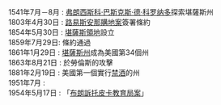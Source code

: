 ;1541年7月－8月 : [[弗朗西斯科·巴斯克斯·德·科罗纳多|弗朗西斯科·巴斯克斯·德·科罗纳多]]探索堪薩斯州
;1803年4月30日 : [[路易斯安那購地|路易斯安那購地案]]簽署條約
;1854年5月30日 : [[堪薩斯領地|堪薩斯領地]]設立
;1859年7月29日: {{le|懷恩多特憲法|Wyandotte Constitution|憲法}}條約通過
;1861年1月29日 : [[堪薩斯州|堪薩斯州]]成為美國第34個州
;1863年8月21日 : {{le|勞倫斯大屠殺|Lawrence Massacre|突襲者}}於勞倫斯的攻擊
;1881年2月19日 : 美國第一個實行[[禁酒時期|禁酒]]的州
;1951年7月 : {{le|1951年大洪水|Great Flood of 1951}}
;1954年5月17日 : 「[[布朗訴托皮卡教育局案|布朗訴托皮卡教育局案]]」
{{le|堪薩斯州歷史時間軸|Timeline of Kansas history|更多（英語版）...}}